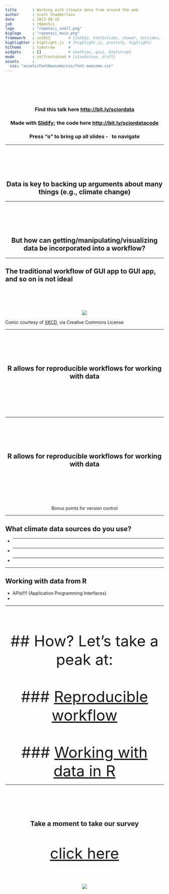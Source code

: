 ```yaml
---
title       : Working with climate data from around the web
author      : Scott Chamberlain
date        : 2013-08-15
job         : rOpenSci
logo        : "ropensci_small.png"
biglogo     : "ropensci_main.png"
framework   : io2012        # {io2012, html5slides, shower, dzslides, ...}
highlighter : highlight.js  # {highlight.js, prettify, highlight}
hitheme     : tomorrow      # 
widgets     : []            # {mathjax, quiz, bootstrap}
mode        : selfcontained # {standalone, draft}
assets      :
  css: "assets/FontAwesome/css/font-awesome.css"
---
```


<br><br><br><br>
<center>
### Find this talk here [http://bit.ly/sciordata](http://bit.ly/sciordata)

### Made with [Slidify](http://slidify.org/); the code here [http://bit.ly/sciordatacode](https://github.com/SChamberlain/posterstalks/blob/gh-pages/scioclimate/index.Rmd)

### Press "o" to bring up all slides - <i class="icon-arrow-left"> &nbsp; </i><i class="icon-arrow-right"></i> to navigate
</center>

---

<br><br><br><br>
<center>
## Data is key to backing up arguments about many things (e.g., climate change)
</center>

---

<br><br><br><br>
<center>
## But how can getting/manipulating/visualizing data be incorporated into a workflow?
</center>

---

## The traditional workflow of GUI app to GUI app, and so on is not ideal
<br><br><br><br>
<center>
![](assets/img/xkcd.png)
</center>

Comic courtesy of [XKCD](http://www.xkcd.com/722/), via Creative Commons License

---

<br><br><br><br>
<center>
## R allows for reproducible workflows for working with data
</center>
<br><br><br><br>
<center>
<i class="icon-calendar icon-4x">&nbsp;&nbsp;&nbsp;</i>  <i class="icon-code icon-4x">&nbsp;&nbsp;&nbsp;</i> <i class="icon-pencil icon-4x"></i>
</center>

---

<br><br><br><br>
<center>
## R allows for reproducible workflows for working with data
</center>
<br><br><br><br>
<center>
<i class="icon-calendar icon-4x">&nbsp;&nbsp;&nbsp;</i>  <i class="icon-code icon-4x">&nbsp;&nbsp;&nbsp;</i> <i class="icon-pencil icon-4x"></i>
<br><br>
<i class="icon-code-fork icon-4x"></i>
Bonus points for version control
</center>

---

## What climate data sources do you use? 

+ ____________
+ ____________
+ ____________

---

## Working with data from R

+ APIs!!!! (Application Programming Interfaces)
+ 

---

<br><br><br><br>
<center><font size="30">
## How? Let's take a peak at:
<br><br>
### [Reproducible workflow](https://raw.github.com/SChamberlain/posterstalks/gh-pages/scioclimate/workflow.md)
<!-- see notes in file workflow.md -->
<br><br>
### [Working with data in R](https://raw.github.com/SChamberlain/posterstalks/gh-pages/scioclimate/scioclimate_demo.Rmd)
<!-- see demo code in file scioclimate_demo.Rmd -->
</font></center>

---

<br><br><br><br>
<center>
## Take a moment to take our survey 
</center>
<br><br>
<center><font size="18">[click here](link to survey)</font></center>

<br><br><br><br>
<center>
![](assets/img/ropensci_main.png)
</center>